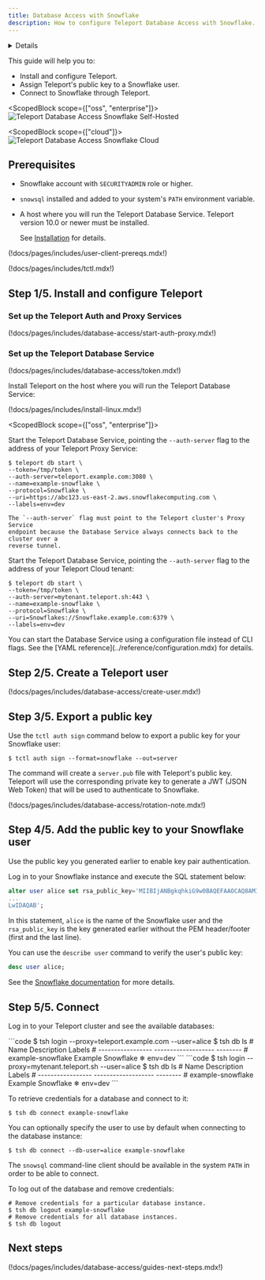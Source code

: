 ```yaml
---
title: Database Access with Snowflake
description: How to configure Teleport Database Access with Snowflake.
---
```


<Details
  title="Version warning"
  opened={true}
  scope={["oss", "enterprise"]}
  scopeOnly={true}
  min="10.0"
>
  Database access for Snowflake is available starting from Teleport `10.0`.
</Details>

This guide will help you to:

- Install and configure Teleport.
- Assign Teleport's public key to a Snowflake user.
- Connect to Snowflake through Teleport.

<ScopedBlock scope={["oss", "enterprise"]}>
  ![Teleport Database Access Snowflake Self-Hosted](../../../img/database-access/guides/snowflake_selfhosted.png)
</ScopedBlock>

<ScopedBlock scope={["cloud"]}>
  ![Teleport Database Access Snowflake Cloud](../../../img/database-access/guides/snowflake_cloud.png)
</ScopedBlock>

## Prerequisites

- Snowflake account with `SECURITYADMIN` role or higher.

- `snowsql` installed and added to your system's `PATH` environment variable.

- A host where you will run the Teleport Database Service. Teleport version 10.0 or newer must be installed.

  See [Installation](../../installation.mdx) for details.

(!docs/pages/includes/user-client-prereqs.mdx!)

(!docs/pages/includes/tctl.mdx!)

## Step 1/5. Install and configure Teleport

### Set up the Teleport Auth and Proxy Services

(!docs/pages/includes/database-access/start-auth-proxy.mdx!)

### Set up the Teleport Database Service

(!docs/pages/includes/database-access/token.mdx!)

Install Teleport on the host where you will run the Teleport Database Service:

(!docs/pages/includes/install-linux.mdx!)

<ScopedBlock scope={["oss", "enterprise"]}>

  Start the Teleport Database Service, pointing the `--auth-server` flag to the
  address of your Teleport Proxy Service:

  ```code
  $ teleport db start \
  --token=/tmp/token \
  --auth-server=teleport.example.com:3080 \
  --name=example-snowflake \
  --protocol=Snowflake \
  --uri=https://abc123.us-east-2.aws.snowflakecomputing.com \
  --labels=env=dev
  ```

  <Admonition type="note">

    The `--auth-server` flag must point to the Teleport cluster's Proxy Service
    endpoint because the Database Service always connects back to the cluster over a
    reverse tunnel.

  </Admonition>

</ScopedBlock>
<ScopedBlock scope={["cloud"]}>

  Start the Teleport Database Service, pointing the `--auth-server` flag to the
  address of your Teleport Cloud tenant:

  ```code
  $ teleport db start \
  --token=/tmp/token \
  --auth-server=mytenant.teleport.sh:443 \
  --name=example-snowflake \
  --protocol=Snowflake \
  --uri=Snowflakes://Snowflake.example.com:6379 \
  --labels=env=dev
  ```

</ScopedBlock>

<Admonition type="tip">
  You can start the Database Service using a configuration file instead of CLI flags.
  See the [YAML reference](../reference/configuration.mdx) for details.
</Admonition>

## Step 2/5. Create a Teleport user

(!docs/pages/includes/database-access/create-user.mdx!)

## Step 3/5. Export a public key

Use the `tctl auth sign` command below to export a public key for your Snowflake user:

```code
$ tctl auth sign --format=snowflake --out=server
```

The command will create a `server.pub` file with Teleport's public key. Teleport will use the corresponding private key to
generate a JWT (JSON Web Token) that will be used to authenticate to Snowflake.

(!docs/pages/includes/database-access/rotation-note.mdx!)

## Step 4/5. Add the public key to your Snowflake user

Use the public key you generated earlier to enable key pair authentication.

Log in to your Snowflake instance and execute the SQL statement below:

```sql
alter user alice set rsa_public_key='MIIBIjANBgkqhkiG9w0BAQEFAAOCAQ8AMIIBCgKCAQEAv3dHYw4LJCcZzdbhb3hV
...
LwIDAQAB';
```

In this statement, `alice` is the name of the Snowflake user and the `rsa_public_key` is the key generated earlier without
the PEM header/footer (first and the last line).

You can use the `describe user` command to verify the user's public key:

```sql
desc user alice;
```

See the [Snowflake documentation](https://docs.snowflake.com/en/user-guide/key-pair-auth.html#step-4-assign-the-public-key-to-a-snowflake-user)
for more details.

## Step 5/5. Connect

Log in to your Teleport cluster and see the available databases:

<Tabs>
  <TabItem scope={["enterprise", "oss"]} label="Self-Hosted">
    ```code
    $ tsh login --proxy=teleport.example.com --user=alice
    $ tsh db ls
    # Name              Description         Labels
    # ----------------- ------------------- --------
    # example-snowflake Example Snowflake ❄ env=dev
    ```
  </TabItem>
  <TabItem scope={["cloud"]} label="Teleport Cloud">
    ```code
    $ tsh login --proxy=mytenant.teleport.sh --user=alice
    $ tsh db ls
    # Name              Description         Labels
    # ----------------- ------------------- --------
    # example-snowflake Example Snowflake ❄ env=dev
    ```
  </TabItem>
</Tabs>

To retrieve credentials for a database and connect to it:

```code
$ tsh db connect example-snowflake
```

You can optionally specify the user to use by default
when connecting to the database instance:

```code
$ tsh db connect --db-user=alice example-snowflake
```

The `snowsql` command-line client should be available in the system `PATH` in order to be
able to connect.

To log out of the database and remove credentials:

```code
# Remove credentials for a particular database instance.
$ tsh db logout example-snowflake
# Remove credentials for all database instances.
$ tsh db logout
```

## Next steps

(!docs/pages/includes/database-access/guides-next-steps.mdx!)
